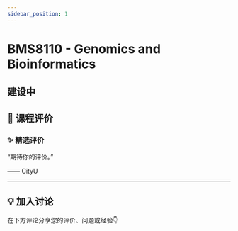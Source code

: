 ```yaml
---
sidebar_position: 1
---
```



# BMS8110 - Genomics and Bioinformatics

## 建设中

## **💬 课程评价**

### ✨ **精选评价**
<div className={commentStyles.commentBox}>
    <p className={commentStyles.commentText}>
        “期待你的评价。”
    </p>
    <p className={commentStyles.commentAuthor}>—— CityU</p>
</div>

---

## **💡 加入讨论**

在下方评论分享您的评价、问题或经验👇
<Utterances />
